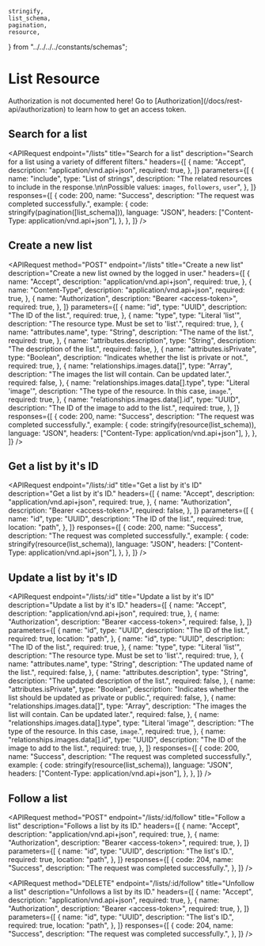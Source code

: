 
    stringify,
    list_schema,
    pagination,
    resource,
} from "../../../../constants/schemas";

# List Resource

<Callout type="info">
    Authorization is not documented here! Go to
    [Authorization](/docs/rest-api/authorization) to learn how to get an access
    token.
</Callout>

## Search for a list

<APIRequest
    endpoint="/lists"
    title="Search for a list"
    description="Search for a list using a variety of different filters."
    headers={[
        {
            name: "Accept",
            description: "application/vnd.api+json",
            required: true,
        },
    ]}
    parameters={[
        {
            name: "include",
            type: "List of strings",
            description:
                "The related resources to include in the response.\n\nPossible values: `images`, `followers`, `user`",
        },
    ]}
    responses={[
        {
            code: 200,
            name: "Success",
            description: "The request was completed successfully.",
            example: {
                code: stringify(pagination([list_schema])),
                language: "JSON",
                headers: ["Content-Type: application/vnd.api+json"],
            },
        },
    ]}
/>

## Create a new list

<APIRequest
    method="POST"
    endpoint="/lists"
    title="Create a new list"
    description="Create a new list owned by the logged in user."
    headers={[
        {
            name: "Accept",
            description: "application/vnd.api+json",
            required: true,
        },
        {
            name: "Content-Type",
            description: "application/vnd.api+json",
            required: true,
        },
        {
            name: "Authorization",
            description: "Bearer &lt;access-token&gt;",
            required: true,
        },
    ]}
    parameters={[
        {
            name: "id",
            type: "UUID",
            description: "The ID of the list.",
            required: true,
        },
        {
            name: "type",
            type: "Literal 'list'",
            description: "The resource type. Must be set to 'list'.",
            required: true,
        },
        {
            name: "attributes.name",
            type: "String",
            description: "The name of the list.",
            required: true,
        },
        {
            name: "attributes.description",
            type: "String",
            description: "The description of the list.",
            required: false,
        },
        {
            name: "attributes.isPrivate",
            type: "Boolean",
            description: "Indicates whether the list is private or not.",
            required: true,
        },
        {
            name: "relationships.images.data[]",
            type: "Array",
            description:
                "The images the list will contain. Can be updated later.",
            required: false,
        },
        {
            name: "relationships.images.data[].type",
            type: "Literal 'image'",
            description: "The type of the resource. In this case, `image`.",
            required: true,
        },
        {
            name: "relationships.images.data[].id",
            type: "UUID",
            description: "The ID of the image to add to the list.",
            required: true,
        },
    ]}
    responses={[
        {
            code: 200,
            name: "Success",
            description: "The request was completed successfully.",
            example: {
                code: stringify(resource(list_schema)),
                language: "JSON",
                headers: ["Content-Type: application/vnd.api+json"],
            },
        },
    ]}
/>

## Get a list by it's ID

<APIRequest
    endpoint="/lists/:id"
    title="Get a list by it's ID"
    description="Get a list by it's ID."
    headers={[
        {
            name: "Accept",
            description: "application/vnd.api+json",
            required: true,
        },
        {
            name: "Authorization",
            description: "Bearer &lt;access-token&gt;",
            required: false,
        },
    ]}
    parameters={[
        {
            name: "id",
            type: "UUID",
            description: "The ID of the list.",
            required: true,
            location: "path",
        },
    ]}
    responses={[
        {
            code: 200,
            name: "Success",
            description: "The request was completed successfully.",
            example: {
                code: stringify(resource(list_schema)),
                language: "JSON",
                headers: ["Content-Type: application/vnd.api+json"],
            },
        },
    ]}
/>

## Update a list by it's ID

<APIRequest
    endpoint="/lists/:id"
    title="Update a list by it's ID"
    description="Update a list by it's ID."
    headers={[
        {
            name: "Accept",
            description: "application/vnd.api+json",
            required: true,
        },
        {
            name: "Authorization",
            description: "Bearer &lt;access-token&gt;",
            required: false,
        },
    ]}
    parameters={[
        {
            name: "id",
            type: "UUID",
            description: "The ID of the list.",
            required: true,
            location: "path",
        },
        {
            name: "id",
            type: "UUID",
            description: "The ID of the list.",
            required: true,
        },
        {
            name: "type",
            type: "Literal 'list'",
            description: "The resource type. Must be set to 'list'.",
            required: true,
        },
        {
            name: "attributes.name",
            type: "String",
            description: "The updated name of the list.",
            required: false,
        },
        {
            name: "attributes.description",
            type: "String",
            description: "The updated description of the list.",
            required: false,
        },
        {
            name: "attributes.isPrivate",
            type: "Boolean",
            description:
                "Indicates whether the list should be updated as private or public.",
            required: false,
        },
        {
            name: "relationships.images.data[]",
            type: "Array",
            description:
                "The images the list will contain. Can be updated later.",
            required: false,
        },
        {
            name: "relationships.images.data[].type",
            type: "Literal 'image'",
            description: "The type of the resource. In this case, `image`.",
            required: true,
        },
        {
            name: "relationships.images.data[].id",
            type: "UUID",
            description: "The ID of the image to add to the list.",
            required: true,
        },
    ]}
    responses={[
        {
            code: 200,
            name: "Success",
            description: "The request was completed successfully.",
            example: {
                code: stringify(resource(list_schema)),
                language: "JSON",
                headers: ["Content-Type: application/vnd.api+json"],
            },
        },
    ]}
/>

## Follow a list

<APIRequest
    method="POST"
    endpoint="/lists/:id/follow"
    title="Follow a list"
    description="Follows a list by its ID."
    headers={[
        {
            name: "Accept",
            description: "application/vnd.api+json",
            required: true,
        },
        {
            name: "Authorization",
            description: "Bearer &lt;access-token&gt;",
            required: true,
        },
    ]}
    parameters={[
        {
            name: "id",
            type: "UUID",
            description: "The list's ID.",
            required: true,
            location: "path",
        },
    ]}
    responses={[
        {
            code: 204,
            name: "Success",
            description: "The request was completed successfully.",
        },
    ]}
/>

<APIRequest
    method="DELETE"
    endpoint="/lists/:id/follow"
    title="Unfollow a list"
    description="Unfollows a list by its ID."
    headers={[
        {
            name: "Accept",
            description: "application/vnd.api+json",
            required: true,
        },
        {
            name: "Authorization",
            description: "Bearer &lt;access-token&gt;",
            required: true,
        },
    ]}
    parameters={[
        {
            name: "id",
            type: "UUID",
            description: "The list's ID.",
            required: true,
            location: "path",
        },
    ]}
    responses={[
        {
            code: 204,
            name: "Success",
            description: "The request was completed successfully.",
        },
    ]}
/>
